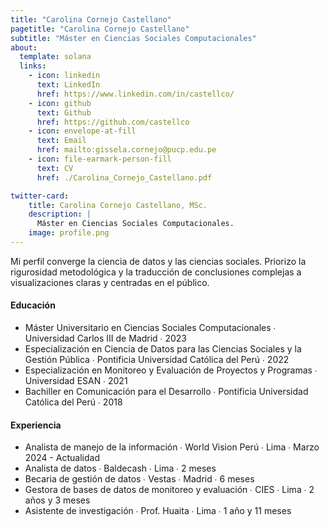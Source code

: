 ```yaml
---
title: "Carolina Cornejo Castellano"
pagetitle: "Carolina Cornejo Castellano"
subtitle: "Máster en Ciencias Sociales Computacionales"
about:
  template: solana
  links:
    - icon: linkedin
      text: LinkedIn
      href: https://www.linkedin.com/in/castellco/
    - icon: github
      text: Github
      href: https://github.com/castellco
    - icon: envelope-at-fill
      text: Email
      href: mailto:gissela.cornejo@pucp.edu.pe
    - icon: file-earmark-person-fill
      text: CV
      href: ./Carolina_Cornejo_Castellano.pdf

twitter-card:
    title: Carolina Cornejo Castellano, MSc.
    description: |
      Máster en Ciencias Sociales Computacionales.
    image: profile.png
---
```

Mi perfil converge la ciencia de datos y las ciencias sociales. Priorizo la rigurosidad metodológica y la traducción de conclusiones complejas a visualizaciones claras y centradas en el público.

#### Educación
- Máster Universitario en Ciencias Sociales Computacionales ∙ Universidad Carlos III de Madrid ∙ 2023
- Especialización en Ciencia de Datos para las Ciencias Sociales y la Gestión Pública ∙ Pontificia Universidad Católica del Perú ∙ 2022
- Especialización en Monitoreo y Evaluación de Proyectos y Programas ∙ Universidad ESAN ∙ 2021
- Bachiller en Comunicación para el Desarrollo ∙ Pontificia Universidad Católica del Perú ∙ 2018


#### Experiencia
- Analista de manejo de la información ∙ World Vision Perú ∙ Lima ∙ Marzo 2024 - Actualidad
- Analista de datos ∙ Baldecash ∙ Lima ∙ 2 meses
- Becaria de gestión de datos ∙ Vestas ∙ Madrid ∙ 6 meses
- Gestora de bases de datos de monitoreo y evaluación ∙ CIES ∙ Lima ∙ 2 años y 3 meses
- Asistente de investigación ∙ Prof. Huaita ∙ Lima ∙ 1 año y 11 meses
